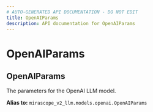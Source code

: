 ```yaml
---
# AUTO-GENERATED API DOCUMENTATION - DO NOT EDIT
title: OpenAIParams
description: API documentation for OpenAIParams
---
```


# OpenAIParams

## <ApiType type="Alias" path="models/context/OpenAIParams" symbolName="OpenAIParams" /> OpenAIParams

The parameters for the OpenAI LLM model.


**Alias to:** `mirascope_v2_llm.models.openai.OpenAIParams`
